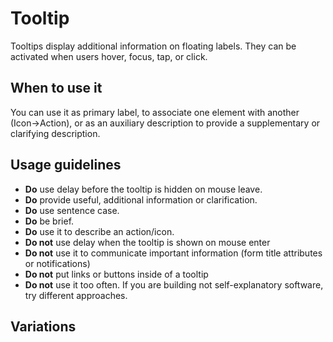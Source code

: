 
<Meta of={Stories} />

# Tooltip

<Status variant="legacy" />

Tooltips display additional information on floating labels.
They can be activated when users hover, focus, tap, or click.

<Story of={Stories.Base} />

<Props />

## When to use it

You can use it as primary label, to associate one element with another (Icon→Action), or
as an auxiliary description to provide a supplementary or clarifying description.

## Usage guidelines

- **Do** use delay before the tooltip is hidden on mouse leave.
- **Do** provide useful, additional information or clarification.
- **Do** use sentence case.
- **Do** be brief.
- **Do** use it to describe an action/icon.
- **Do not** use delay when the tooltip is shown on mouse enter
- **Do not** use it to communicate important information (form title attributes or notifications)
- **Do not** put links or buttons inside of a tooltip
- **Do not** use it too often. If you are building not self-explanatory software, try different approaches.

## Variations

<Story of={Stories.TopLeft} />

<Story of={Stories.BottomRight} />

<Story of={Stories.LeftCenter} />
